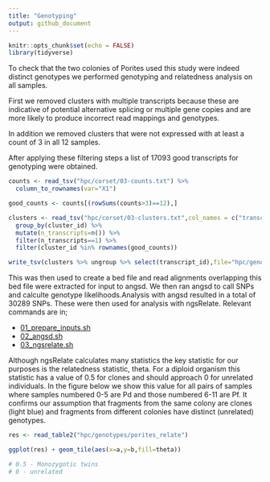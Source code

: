 ```yaml
---
title: "Genotyping"
output: github_document
---
```



```r
knitr::opts_chunk$set(echo = FALSE)
library(tidyverse)
```

To check that the two colonies of Porites used this study were indeed distinct genotypes we performed genotyping and relatedness analysis on all samples. 

First we removed clusters with multiple transcripts because these are indicative of potential alternative splicing or multiple gene copies and are more likely to produce incorrect read mappings and genotypes. 

In addition we removed clusters that were not expressed with at least a count of 3 in all 12 samples.  

After applying these filtering steps a list of 17093 good transcripts for genotyping were obtained. 

```r
counts <- read_tsv("hpc/corset/03-counts.txt") %>% 
  column_to_rownames(var="X1")

good_counts <- counts[(rowSums(counts>3)==12),]

clusters <- read_tsv("hpc/corset/03-clusters.txt",col_names = c("transcript_id","cluster_id")) %>% 
  group_by(cluster_id) %>% 
  mutate(n_transcripts=n()) %>% 
  filter(n_transcripts==1) %>% 
  filter(cluster_id %in% rownames(good_counts))

write_tsv(clusters %>% ungroup %>% select(transcript_id),file="hpc/genotypes/good_clusters.txt", )
```
This was then used to create a bed file and read alignments overlapping this bed file were extracted for input to angsd. We then ran angsd to call SNPs and calculte genotype likelihoods.Analysis with angsd resulted in a total of 30289 SNPs.  These were then used for analysis with ngsRelate. Relevant commands are in;

  - [01_prepare_inputs.sh](hpc/genotypes/01_prepare_inputs.sh)
  - [02_angsd.sh](hpc/genotypes/02_angsd.sh)
  - [03_ngsrelate.sh](hpc/genotypes/03_ngsrelate.sh)


Although ngsRelate calculates many statistics the key statistic for our purposes is the relatedness statistic, theta.  For a diploid organism this statistic has a value of 0.5 for clones and should approach 0 for unrelated individuals.  In the figure below we show this value for all pairs of samples where samples numbered 0-5 are Pd and those numbered 6-11 are Pf.  It confirms our assumption that fragments from the same colony are clones (light blue) and fragments from different colonies have distinct (unrelated) genotypes.

```r
res <- read_table2("hpc/genotypes/porites_relate")

ggplot(res) + geom_tile(aes(x=a,y=b,fill=theta))

# 0.5 - Monozygotic twins
# 0 - unrelated
```

